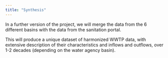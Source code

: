 ```yaml
---
title: "Synthesis"
---
```


In a further version of the project, we will merge the data from the 6 different basins with the data from the sanitation portal. 

This will produce a unique dataset of harmonized WWTP data, with extensive description of their characteristics and inflows and outflows, over 1-2 decades (depending on the water agency basin).

